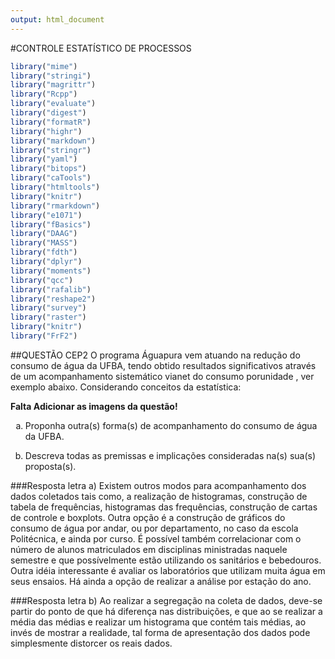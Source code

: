 ```yaml
---
output: html_document
---
```

#CONTROLE ESTATÍSTICO DE PROCESSOS
```r
library("mime")
library("stringi")
library("magrittr") 
library("Rcpp")
library("evaluate")
library("digest")
library("formatR")
library("highr")
library("markdown")
library("stringr")
library("yaml")
library("bitops")
library("caTools")
library("htmltools")
library("knitr")
library("rmarkdown")
library("e1071")
library("fBasics")
library("DAAG")
library("MASS")
library("fdth")
library("dplyr")
library("moments")
library("qcc")
library("rafalib")
library("reshape2")
library("survey")
library("raster")
library("knitr")
library("FrF2")
```

##QUESTÃO CEP2
O programa Águapura vem atuando na redução do consumo de água da UFBA, tendo obtido resultados significativos através de um acompanhamento sistemático vianet do consumo porunidade [](http://teclim.ufba.br/aguapura/index.php), ver exemplo abaixo. Considerando conceitos da estatística:

**Falta Adicionar as imagens da questão!**

a) Proponha outra(s) forma(s) de acompanhamento do consumo de água da UFBA. 

b) Descreva todas as premissas e implicações consideradas na(s) sua(s) proposta(s).

###Resposta letra a)
Existem outros modos para acompanhamento dos dados coletados tais como, a realização de histogramas, construção de tabela de frequências, histogramas das frequências, construção de cartas de controle e boxplots. Outra opção é a construção de gráficos do consumo de água por andar, ou por departamento, no caso da escola Politécnica, e ainda por curso. É possível também correlacionar com o número de alunos matriculados em disciplinas ministradas naquele semestre e que possívelmente estão utilizando os sanitários e bebedouros. Outra idéia interessante é avaliar os laboratórios que utilizam muita água em seus ensaios. Há ainda a opção de realizar a análise por estação do ano.

###Resposta letra b)
Ao realizar a segregação na coleta de dados, deve-se partir do ponto de que há diferença nas distribuições, e que ao se realizar a média das médias e realizar um histograma que contém tais médias, ao invés de mostrar a realidade, tal forma de apresentação dos dados pode simplesmente distorcer os reais dados.
